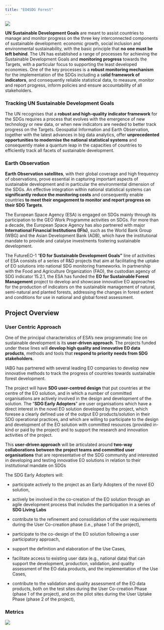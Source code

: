 ```yaml
---
title: "EO4SDG Forest"
---
```


![](visuals/eo4sdg-logo.jpg){fig-align="center"}

**UN Sustainable Development Goals** are meant to assist countries to manage and monitor progress on the three key interconnected components of sustainable development: economic growth, social inclusion and environmental sustainability, with the basic principle that **no one must be left behind**. The UN has established a range of processes for achieving the Sustainable Development Goals and **monitoring progress** towards the Targets, with a particular focus to supporting the least developed economies. One of the key processes is a **robust monitoring mechanism** for the implementation of the SDGs including a s**olid framework of indicators**, and consequently reliable statistical data, to measure, monitor and report progress, inform policies and ensure accountability of all stakeholders.

### Tracking UN Sustainable Development Goals 

The UN recognises that a **robust and high-quality indicator framework** for the SDGs requires a process that evolves with the emergence of new technology or new data, or when new indicators are needed to better track progress on the Targets. Geospatial Information and Earth Observation, together with the latest advances in big data analytics, offer **unprecedented opportunities to modernise the national statistical systems** and consequently make a quantum leap in the capacities of countries to efficiently track all facets of sustainable development.

### Earth Observation 

**Earth Observation satellites**, with their global coverage and high frequency of observations, prove essential in capturing important aspects of sustainable development and in particular the environmental dimension of the SDGs. An effective integration within national statistical systems can **significantly reduce the monitoring costs** and consequently enable countries **to meet their engagement to monitor and report progress on their SDG Targets**.

The European Space Agency (ESA) is engaged on SDGs mainly through its participation to the GEO Work Programme activities on SDGs. For more than a decade, the European Space Agency has also partnered with major **International Financial Institutions (IFIs)**, such as the World Bank Group (WBG) and the Asian Development Bank (ADB), which have the institutional mandate to provide and catalyse investments fostering sustainable development. 

The FutureEO-1 “**EO for Sustainable Development Goals”** line of activities of ESA consists of a series of R&D projects that aim at facilitating the uptake of EO solutions into national SDG monitoring frameworks. In partnership with the Food and Agriculture Organization (FAO), the custodian agency of SDG indicator 15.2.1, the ESA has funded the **EO for Sustainable Forest Management** project to develop and showcase innovative EO approaches for the production of indicators on the sustainable management of natural, semi-natural and planted forests, addressing the changes in forest extent and conditions for use in national and global forest assessment. 

## Project Overview

### User Centric Approach

One of the principal characteristics of ESA’s new programmatic line on sustainable development is its **user-driven approach**. The projects funded under these lines will **develop high quality and innovative EO data products**, methods and tools that **respond to priority needs from SDG stakeholders**.

IABG has partnered with several leading EO companies to develop new innovative methods to track the progress of countries towards sustainable forest development. 

The project will have **SDG user-centred design** that put countries at the centre of the EO solution, and in which a number of committed organisations are actively involved in the design and development of the solution. The “**SDG Early Adopters**” are user organisations which have a direct interest in the novel EO solution developed by the project, which foresee a clearly defined use of the output EO products/solution in their SDG operational practices, and which are willing to participate to the design and development of the EO solution with committed resources (provided in-kind or paid by the project) and to support the research and innovation activities of the project.

This **user-driven approach** will be articulated around **two-way collaborations between the project teams and committed user organisations** that are representative of the SDG community and interested in developing and testing innovative EO solutions in relation to their institutional mandate on SDGs 

The SDG Early Adopters will:

-   participate actively to the project as an Early Adopters of the novel EO solution, 

-   actively be involved in the co-creation of the EO solution through an agile development process that includes the participation in a series of **SDG Living Labs**

-   contribute to the refinement and consolidation of the user requirements during the User Co-creation phase (i.e., phase 1 of the project), 

-   participate to the co-design of the EO solution following a user participatory approach, 

-   support the definition and elaboration of the Use Cases, 

-   facilitate access to existing user data (e.g., national data) that can support the development, production, validation, and quality assessment of the EO data products, and the implementation of the Use Cases, 

-   contribute to the validation and quality assessment of the EO data products, both on the test sites during the User Co-creation Phase (phase 1 of the project), and on the pilot sites during the User Uptake Phase (phase 2 of the project), 

### Metrics

![](visuals/20222310_EO4SDGforest_FlyerEarlyAdoper_v05.png)
